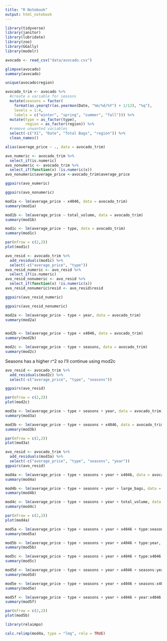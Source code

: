 ```yaml
---
title: "R Notebook"
output: html_notebook
---
```



```r
library(tidyverse)
library(janitor)
library(lubridate)
library(zoo)
library(GGally)
library(modelr)
```


```r
avocado <- read_csv("data/avocado.csv")
```

```r
glimpse(avocado)
summary(avocado)
```

```r
unique(avocado$region)
```

```r
avocado_trim <- avocado %>%
  #create a variable for seasons
  mutate(seasons = factor(
    format(as.yearqtr(as.yearmon(Date, "%m/%d/%Y") + 1/12), "%q"),
    levels = 1:4, 
    labels = c("winter", "spring", "summer", "fall"))) %>%
  mutate(type = as_factor(type),
         region = as_factor(region)) %>%
  #remove unwanted variables
  select(-c("X1", "Date", "Total Bags", "region")) %>%
  clean_names()
```

```r
alias(average_price ~ ., data = avocado_trim)
```

```r
avo_numeric <- avocado_trim %>%
  select_if(is.numeric)
avo_nonumeric <- avocado_trim %>%
  select_if(function(x) !is.numeric(x))
avo_nonumeric$average_price <-avocado_trim$average_price
```


```r
ggpairs(avo_numeric)
```

```r
ggpairs(avo_nonumeric)
```


```r
mod1a <- lm(average_price ~ x4046, data = avocado_trim)
summary(mod1a)
```

```r
mod1b <- lm(average_price ~ total_volume, data = avocado_trim)
summary(mod1b)
```

```r
mod1c <- lm(average_price ~ type, data = avocado_trim)
summary(mod1c)
```


```r
par(mfrow = c(2,2))
plot(mod1c)
```

```r
avo_resid <- avocado_trim %>%
  add_residuals(mod1c) %>%
  select(-c("average_price", "type"))
avo_resid_numeric <- avo_resid %>%
  select_if(is.numeric)
avo_resid_nonumeric <- avo_resid %>%
  select_if(function(x) !is.numeric(x))
avo_resid_nonumeric$resid <- avo_resid$resid
```

```r
ggpairs(avo_resid_numeric)
```

```r
ggpairs(avo_resid_nonumeric)
```


```r
mod2a <- lm(average_price ~ type + year, data = avocado_trim)
summary(mod2a)
  
```

```r
mod2b <- lm(average_price ~ type + x4046, data = avocado_trim)
summary(mod2b)
```

```r
mod2c <- lm(average_price ~ type + seasons, data = avocado_trim)
summary(mod2c)
```
Seasons has a higher r^2 so I'll continue using mod2c

```r
avo_resid <- avocado_trim %>%
  add_residuals(mod2c) %>%
  select(-c("average_price", "type", "seasons"))
```

```r
ggpairs(avo_resid)
```

```r
par(mfrow = c(2,2))
plot(mod2c)
```

```r
mod3a <- lm(average_price ~ type + seasons + year, data = avocado_trim)
summary(mod3a)
```

```r
mod3b <- lm(average_price ~ type + seasons + x4046, data = avocado_trim)
summary(mod3b)
```

```r
par(mfrow = c(2,2))
plot(mod3a)
```

```r
avo_resid <- avocado_trim %>%
  add_residuals(mod3a) %>%
  select(-c("average_price", "type", "seasons", "year"))
ggpairs(avo_resid)
```

```r
mod4a <- lm(average_price ~ type + seasons + year + x4046, data = avocado_trim)
summary(mod4a)
```

```r
mod4b <- lm(average_price ~ type + seasons + year + large_bags, data = avocado_trim)
summary(mod4b)
```

```r
mod4c <- lm(average_price ~ type + seasons + year + total_volume, data = avocado_trim)
summary(mod4c)
```

```r
par(mfrow = c(2,2))
plot(mod4a)
```

```r
mod5a <- lm(average_price ~ type + seasons + year + x4046 + type:seasons, data = avocado_trim)
summary(mod5a)
```

```r
mod5b <- lm(average_price ~ type + seasons + year + x4046 + type:year, data = avocado_trim)
summary(mod5b)
```

```r
mod5c <- lm(average_price ~ type + seasons + year + x4046 + type:x4046, data = avocado_trim)
summary(mod5c)
```

```r
mod5d <- lm(average_price ~ type + seasons + year + x4046 + seasons:year, data = avocado_trim)
summary(mod5d)
```

```r
mod5e <- lm(average_price ~ type + seasons + year + x4046 + seasons:x4046, data = avocado_trim)
summary(mod5e)
```
```r
mod5f <- lm(average_price ~ type + seasons + year + x4046 + year:x4046, data = avocado_trim)
summary(mod5f)
```

```r
par(mfrow = c(2,2))
plot(mod5b)
```

```r
library(relaimpo)
```

```r
calc.relimp(mod4a, type = "lmg", rela = TRUE)
```


